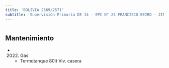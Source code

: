 ```yaml
---
title: 'BOLIVIA 2569/2571'
subtitle: 'Supervisión Primaria DE 14 - EPC N° 24 FRANCISCO BEIRO - JIN D (EPCJS 24/14°) [S]'
---
```


#


## Mantenimiento

*  (2022) Gas 
    + Termotanque 80lt Viv. casera



